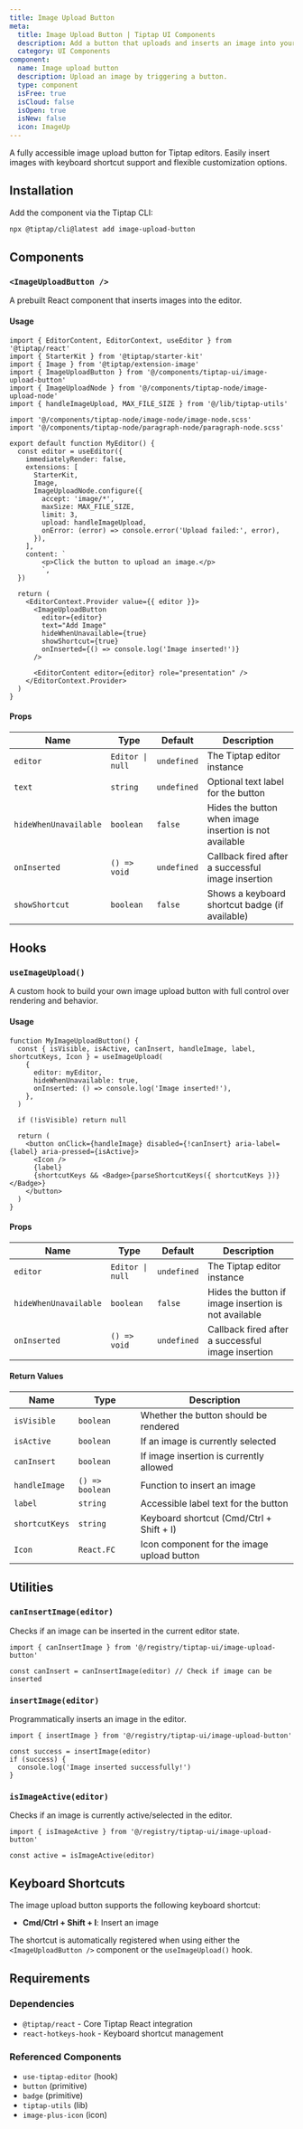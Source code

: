 ```yaml
---
title: Image Upload Button
meta:
  title: Image Upload Button | Tiptap UI Components
  description: Add a button that uploads and inserts an image into your Tiptap editor. More in the documentation!
  category: UI Components
component:
  name: Image upload button
  description: Upload an image by triggering a button.
  type: component
  isFree: true
  isCloud: false
  isOpen: true
  isNew: false
  icon: ImageUp
---
```



A fully accessible image upload button for Tiptap editors. Easily insert images with keyboard shortcut support and flexible customization options.

<CodeDemo isScrollable src="https://template.tiptap.dev/preview/tiptap-ui/image-upload-button" />

## Installation

Add the component via the Tiptap CLI:

```bash
npx @tiptap/cli@latest add image-upload-button
```

## Components

### `<ImageUploadButton />`

A prebuilt React component that inserts images into the editor.

#### Usage

```tsx
import { EditorContent, EditorContext, useEditor } from '@tiptap/react'
import { StarterKit } from '@tiptap/starter-kit'
import { Image } from '@tiptap/extension-image'
import { ImageUploadButton } from '@/components/tiptap-ui/image-upload-button'
import { ImageUploadNode } from '@/components/tiptap-node/image-upload-node'
import { handleImageUpload, MAX_FILE_SIZE } from '@/lib/tiptap-utils'

import '@/components/tiptap-node/image-node/image-node.scss'
import '@/components/tiptap-node/paragraph-node/paragraph-node.scss'

export default function MyEditor() {
  const editor = useEditor({
    immediatelyRender: false,
    extensions: [
      StarterKit,
      Image,
      ImageUploadNode.configure({
        accept: 'image/*',
        maxSize: MAX_FILE_SIZE,
        limit: 3,
        upload: handleImageUpload,
        onError: (error) => console.error('Upload failed:', error),
      }),
    ],
    content: `
        <p>Click the button to upload an image.</p>
        `,
  })

  return (
    <EditorContext.Provider value={{ editor }}>
      <ImageUploadButton
        editor={editor}
        text="Add Image"
        hideWhenUnavailable={true}
        showShortcut={true}
        onInserted={() => console.log('Image inserted!')}
      />

      <EditorContent editor={editor} role="presentation" />
    </EditorContext.Provider>
  )
}
```

#### Props

| Name                  | Type             | Default     | Description                                            |
| --------------------- | ---------------- | ----------- | ------------------------------------------------------ |
| `editor`              | `Editor \| null` | `undefined` | The Tiptap editor instance                             |
| `text`                | `string`         | `undefined` | Optional text label for the button                     |
| `hideWhenUnavailable` | `boolean`        | `false`     | Hides the button when image insertion is not available |
| `onInserted`          | `() => void`     | `undefined` | Callback fired after a successful image insertion      |
| `showShortcut`        | `boolean`        | `false`     | Shows a keyboard shortcut badge (if available)         |

## Hooks

### `useImageUpload()`

A custom hook to build your own image upload button with full control over rendering and behavior.

#### Usage

```tsx
function MyImageUploadButton() {
  const { isVisible, isActive, canInsert, handleImage, label, shortcutKeys, Icon } = useImageUpload(
    {
      editor: myEditor,
      hideWhenUnavailable: true,
      onInserted: () => console.log('Image inserted!'),
    },
  )

  if (!isVisible) return null

  return (
    <button onClick={handleImage} disabled={!canInsert} aria-label={label} aria-pressed={isActive}>
      <Icon />
      {label}
      {shortcutKeys && <Badge>{parseShortcutKeys({ shortcutKeys })}</Badge>}
    </button>
  )
}
```

#### Props

| Name                  | Type             | Default     | Description                                          |
| --------------------- | ---------------- | ----------- | ---------------------------------------------------- |
| `editor`              | `Editor \| null` | `undefined` | The Tiptap editor instance                           |
| `hideWhenUnavailable` | `boolean`        | `false`     | Hides the button if image insertion is not available |
| `onInserted`          | `() => void`     | `undefined` | Callback fired after a successful image insertion    |

#### Return Values

| Name           | Type            | Description                                |
| -------------- | --------------- | ------------------------------------------ |
| `isVisible`    | `boolean`       | Whether the button should be rendered      |
| `isActive`     | `boolean`       | If an image is currently selected          |
| `canInsert`    | `boolean`       | If image insertion is currently allowed    |
| `handleImage`  | `() => boolean` | Function to insert an image                |
| `label`        | `string`        | Accessible label text for the button       |
| `shortcutKeys` | `string`        | Keyboard shortcut (Cmd/Ctrl + Shift + I)   |
| `Icon`         | `React.FC`      | Icon component for the image upload button |

## Utilities

### `canInsertImage(editor)`

Checks if an image can be inserted in the current editor state.

```tsx
import { canInsertImage } from '@/registry/tiptap-ui/image-upload-button'

const canInsert = canInsertImage(editor) // Check if image can be inserted
```

### `insertImage(editor)`

Programmatically inserts an image in the editor.

```tsx
import { insertImage } from '@/registry/tiptap-ui/image-upload-button'

const success = insertImage(editor)
if (success) {
  console.log('Image inserted successfully!')
}
```

### `isImageActive(editor)`

Checks if an image is currently active/selected in the editor.

```tsx
import { isImageActive } from '@/registry/tiptap-ui/image-upload-button'

const active = isImageActive(editor)
```

## Keyboard Shortcuts

The image upload button supports the following keyboard shortcut:

- **Cmd/Ctrl + Shift + I**: Insert an image

The shortcut is automatically registered when using either the `<ImageUploadButton />` component or the `useImageUpload()` hook.

## Requirements

### Dependencies

- `@tiptap/react` - Core Tiptap React integration
- `react-hotkeys-hook` - Keyboard shortcut management

### Referenced Components

- `use-tiptap-editor` (hook)
- `button` (primitive)
- `badge` (primitive)
- `tiptap-utils` (lib)
- `image-plus-icon` (icon)

